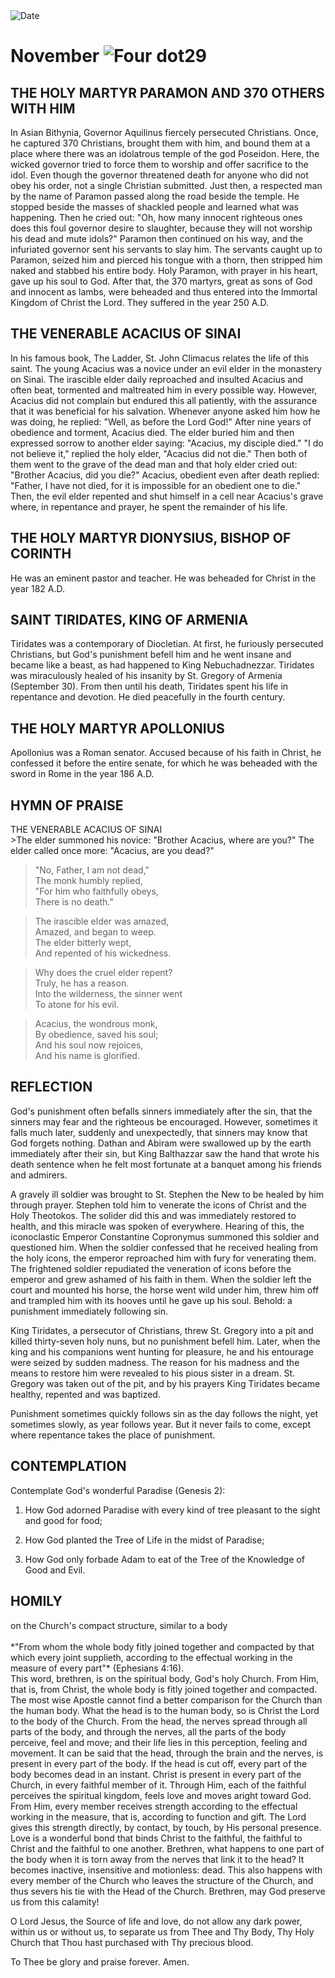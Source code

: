 
<RunningHead />
<Image src="/title-imprint.png" height={68} width={50} alt="Date" className="title-imprint"/>

# <div id="date">November <Image className="four-dot" src="/four-dot.png" height={15} width={15} alt="Four dot" />29</div>

## THE HOLY MARTYR PARAMON AND 370 OTHERS WITH HIM

In Asian Bithynia, Governor Aquilinus fiercely persecuted Christians. Once, he captured 370 Christians, brought them with him, and bound them at a place where there was an idolatrous temple of the god Poseidon. Here, the wicked governor tried to force them to worship and offer sacrifice to the idol. Even though the governor threatened death for anyone who did not obey his order, not a single Christian submitted. Just then, a respected man by the name of Paramon passed along the road beside the temple. He stopped beside the masses of shackled people and learned what was happening. Then he cried out: "Oh, how many innocent righteous ones does this foul governor desire to slaughter, because they will not worship his dead and mute idols?" Paramon then continued on his way, and the infuriated governor sent his servants to slay him. The servants caught up to Paramon, seized him and pierced his tongue with a thorn, then stripped him naked and stabbed his entire body. Holy Paramon, with prayer in his heart, gave up his soul to God. After that, the 370 martyrs, great as sons of God and innocent as lambs, were beheaded and thus entered into the Immortal Kingdom of Christ the Lord. They suffered in the year 250 A.D.

## THE VENERABLE ACACIUS OF SINAI

In his famous book, The Ladder, St. John Climacus relates the life of this saint. The young Acacius was a novice under an evil elder in the monastery on Sinai. The irascible elder daily reproached and insulted Acacius and often beat, tormented and maltreated him in every possible way. However, Acacius did not complain but endured this all patiently, with the assurance that it was beneficial for his salvation. Whenever anyone asked him how he was doing, he replied: "Well, as before the Lord God!" After nine years of obedience and torment, Acacius died. The elder buried him and then expressed sorrow to another elder saying: "Acacius, my disciple died." "I do not believe it," replied the holy elder, "Acacius did not die." Then both of them went to the grave of the dead man and that holy elder cried out: "Brother Acacius, did you die?" Acacius, obedient even after death replied: "Father, I have not died, for it is impossible for an obedient one to die." Then, the evil elder repented and shut himself in a cell near Acacius's grave where, in repentance and prayer, he spent the remainder of his life.

## THE HOLY MARTYR DIONYSIUS, BISHOP OF CORINTH

He was an eminent pastor and teacher. He was beheaded for Christ in the year 182 A.D.

## SAINT TIRIDATES, KING OF ARMENIA

Tiridates was a contemporary of Diocletian. At first, he furiously persecuted Christians, but God's punishment befell him and he went insane and became like a beast, as had happened to King Nebuchadnezzar. Tiridates was miraculously healed of his insanity by St. Gregory of Armenia (September 30). From then until his death, Tiridates spent his life in repentance and devotion. He died peacefully in the fourth century. 

## THE HOLY MARTYR APOLLONIUS

Apollonius was a Roman senator. Accused because of his faith in Christ, he confessed it before the entire senate, for which he was beheaded with the sword in Rome in the year 186 A.D.


## HYMN OF PRAISE
<div style={{textAlign:'center', color:'crimson', fontWeight:'bold'}}>
THE VENERABLE ACACIUS OF SINAI
</div>
>The elder summoned his novice:   
"Brother Acacius, where are you?"  
The elder called once more:  
"Acacius, are you dead?"  
  
>"No, Father, I am not dead,"  
The monk humbly replied,   
"For him who faithfully obeys,   
There is no death."  
  
>The irascible elder was amazed,  
Amazed, and began to weep.  
The elder bitterly wept,  
And repented of his wickedness.  
  
>Why does the cruel elder repent?  
Truly, he has a reason.  
Into the wilderness, the sinner went  
To atone for his evil.  
  
>Acacius, the wondrous monk,  
By obedience, saved his soul;  
And his soul now rejoices,  
And his name is glorified.  


## REFLECTION

God's punishment often befalls sinners immediately after the sin, that the sinners may fear and the righteous be encouraged. However, sometimes it falls much later, suddenly and unexpectedly, that sinners may know that God forgets nothing. Dathan and Abiram were swallowed up by the earth immediately after their sin, but King Balthazzar saw the hand that wrote his death sentence when he felt most fortunate at a banquet among his friends and admirers. 

A gravely ill soldier was brought to St. Stephen the New to be healed by him through prayer. Stephen told him to venerate the icons of Christ and the Holy Theotokos. The solider did this and was immediately restored to health, and this miracle was spoken of everywhere. Hearing of this, the iconoclastic Emperor Constantine Copronymus summoned this soldier and questioned him. When the soldier confessed that he received healing from the holy icons, the emperor reproached him with fury for venerating them. The frightened soldier repudiated the veneration of icons before the emperor and grew ashamed of his faith in them. When the soldier left the court and mounted his horse, the horse went wild under him, threw him off and trampled him with its hooves until he gave up his soul. Behold: a punishment immediately following sin. 

King Tiridates, a persecutor of Christians, threw St. Gregory into a pit and killed thirty-seven holy nuns, but no punishment befell him. Later, when the king and his companions went hunting for pleasure, he and his entourage were seized by sudden madness. The reason for his madness and the means to restore him were revealed to his pious sister in a dream. St. Gregory was taken out of the pit, and by his prayers King Tiridates became healthy, repented and was baptized. 

Punishment sometimes quickly follows sin as the day follows the night, yet sometimes slowly, as year follows year. But it never fails to come, except where repentance takes the place of punishment.


## CONTEMPLATION

Contemplate God's wonderful Paradise (Genesis 2):

1. How God adorned Paradise with every kind of tree pleasant to the sight and good for food;

2. How God planted the Tree of Life in the midst of Paradise;

3. How God only forbade Adam to eat of the Tree of the Knowledge of Good and Evil.


## HOMILY
<div style={{textAlign:'center', color:'crimson', fontWeight:'bold'}}>
on the Church's compact structure, similar to a body 
</div>
<br />
<div style={{textAlign:'right'}}>
*"From whom the whole body fitly joined together and compacted by that which every joint supplieth, according to the effectual working in the measure of every part"* (Ephesians 4:16).
</div>
This word, brethren, is on the spiritual body, God's holy Church. From Him, that is, from Christ, the whole body is fitly joined together and compacted. The most wise Apostle cannot find a better comparison for the Church than the human body. What the head is to the human body, so is Christ the Lord to the body of the Church. From the head, the nerves spread through all parts of the body, and through the nerves, all the parts of the body perceive, feel and move; and their life lies in this perception, feeling and movement. It can be said that the head, through the brain and the nerves, is present in every part of the body. If the head is cut off, every part of the body becomes dead in an instant. Christ is present in every part of the Church, in every faithful member of it. Through Him, each of the faithful perceives the spiritual kingdom, feels love and moves aright toward God. From Him, every member receives strength according to the effectual working in the measure, that is, according to function and gift. The Lord gives this strength directly, by contact, by touch, by His personal presence. Love is a wonderful bond that binds Christ to the faithful, the faithful to Christ and the faithful to one another. Brethren, what happens to one part of the body when it is torn away from the nerves that link it to the head? It becomes inactive, insensitive and motionless: dead. This also happens with every member of the Church who leaves the structure of the Church, and thus severs his tie with the Head of the Church. Brethren, may God preserve us from this calamity!

O Lord Jesus, the Source of life and love, do not allow any dark power, within us or without us, to separate us from Thee and Thy Body, Thy Holy Church that Thou hast purchased with Thy precious blood.

To Thee be glory and praise forever. Amen.